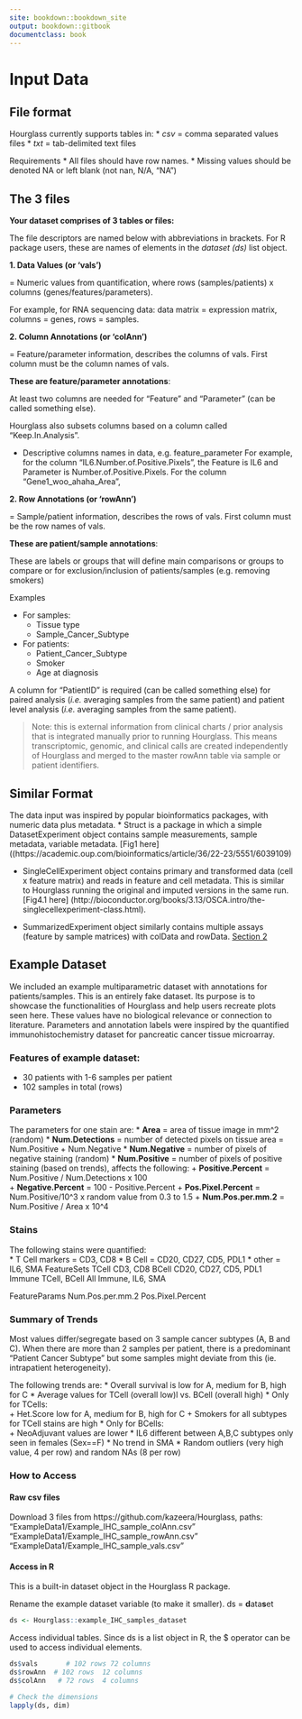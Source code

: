 ```yaml
---
site: bookdown::bookdown_site
output: bookdown::gitbook
documentclass: book
---
```

# Input Data 
## File format
Hourglass currently supports tables in:
* *csv* = comma separated values files
* *txt* = tab-delimited text files

Requirements
* All files should have row names.
* Missing values should be denoted NA or left blank (not nan, N/A, "NA")

## The 3 files

**Your dataset comprises of 3 tables or files:**

The file descriptors are named below with abbreviations in brackets. For R package users, these are names of elements in the _dataset (ds)_ list object.

**1. Data Values (or 'vals')** 

= Numeric values from quantification, where rows (samples/patients) x columns (genes/features/parameters).

For example, for RNA sequencing data: data matrix = expression matrix, columns = genes, rows = samples.


**2. Column Annotations (or 'colAnn')** 

= Feature/parameter information, describes the columns of vals. First column must be the column names of vals.


**These are feature/parameter annotations**:

At least two columns are needed for "Feature" and "Parameter" (can be called something else). 

Hourglass also subsets columns based on a column called "Keep.In.Analysis". 

* Descriptive columns names in data, e.g. feature_parameter
For example, for the column "IL6.Number.of.Positive.Pixels", the Feature is IL6 and Parameter is Number.of.Positive.Pixels. For the column "Gene1_woo_ahaha_Area", 

**2. Row Annotations (or 'rowAnn')**

= Sample/patient information, describes the rows of vals. First column must be the row names of vals. 


**These are patient/sample annotations**:

These are labels or groups that will define main comparisons or groups to compare or for exclusion/inclusion of patients/samples (e.g. removing smokers)
 
Examples

* For samples:
     + Tissue type
     + Sample_Cancer_Subtype

* For patients:
     + Patient_Cancer_Subtype
     + Smoker
     + Age at diagnosis

A column for "PatientID" is required (can be called something else) for paired analysis (_i.e._ averaging samples from the same patient) and patient level analysis (_i.e._ averaging samples from the same patient).

> Note: this is external information from clinical charts / prior analysis that is integrated manually prior to running Hourglass. This means transcriptomic, genomic, and clinical calls are created independently of Hourglass and merged to the master rowAnn table via sample or patient identifiers.  



## Similar Format
The data input was inspired by popular bioinformatics packages, with numeric data plus metadata. 
* Struct is a package in which a simple DatasetExperiment object contains sample measurements, sample metadata, variable metadata. [Fig1 here]((https://academic.oup.com/bioinformatics/article/36/22-23/5551/6039109)

* SingleCellExperiment object contains primary and transformed data (cell x feature matrix) and reads in feature and cell metadata. This is similar to Hourglass running the original and imputed versions in the same run. [Fig4.1 here] (http://bioconductor.org/books/3.13/OSCA.intro/the-singlecellexperiment-class.html).

* SummarizedExperiment object similarly contains multiple assays (feature by sample matrices) with colData and rowData. [Section 2](http://bioconductor.org/packages/release/bioc/vignettes/SummarizedExperiment/inst/doc/SummarizedExperiment.html)

## Example Dataset
We included an example multiparametric dataset with annotations for patients/samples. This is an entirely fake dataset. Its purpose is to showcase the functionalities of Hourglass and help users recreate plots seen here. These values have no biological relevance or connection to literature. Parameters and annotation labels were inspired by the quantified immunohistochemistry dataset for pancreatic cancer tissue microarray.

### Features of example dataset:
* 30 patients with 1-6 samples per patient
* 102 samples in total (rows)

### Parameters 
The parameters for one stain are:
* **Area** = area of tissue image in mm^2 (random)
* **Num.Detections** = number of detected pixels on tissue area = Num.Positive + Num.Negative
* **Num.Negative** = number of pixels of negative staining (random)
* **Num.Positive** = number of pixels of positive staining (based on trends), affects the following: 
+ **Positive.Percent** = Num.Positive / Num.Detections x 100  
+ **Negative.Percent** = 100 - Positive.Percent 
+ **Pos.Pixel.Percent** = Num.Positive/10^3  x random value from 0.3 to 1.5 
+ **Num.Pos.per.mm.2** = Num.Positive / Area x 10^4

### Stains
The following stains were quantified:	
* T Cell markers = CD3, CD8
* B Cell = CD20, CD27, CD5, PDL1
* other = IL6, SMA
FeatureSets
TCell CD3, CD8
BCell CD20, CD27, CD5, PDL1
Immune TCell, BCell
All  Immune, IL6, SMA

FeatureParams
Num.Pos.per.mm.2
Pos.Pixel.Percent


### Summary of Trends
Most values differ/segregate based on 3 sample cancer subtypes (A, B and C). When there are more than 2 samples per patient, there is a predominant "Patient Cancer Subtype" but some samples might deviate from this (ie. intrapatient heterogeneity).

The following trends are:
* Overall survival is low for A, medium for B, high for C
* Average values for TCell (overall low)l vs. BCell (overall high)
* Only for TCells:  
+ Het.Score low for A, medium for B, high for C 
+  Smokers for all subtypes for TCell stains are high
* Only for BCells:  
+ NeoAdjuvant values are lower
* IL6 different between A,B,C subtypes only seen in females (Sex==F)
* No trend in SMA
* Random outliers (very high value, 4 per row) and random NAs (8 per row)


### How to Access
#### Raw csv files
Download 3 files from https://github.com/kazeera/Hourglass, paths:
"ExampleData1/Example_IHC_sample_colAnn.csv" 
"ExampleData1/Example_IHC_sample_rowAnn.csv"
"ExampleData1/Example_IHC_sample_vals.csv"  

#### Access in R
This is a built-in dataset object in the Hourglass R package. 

Rename the example dataset variable (to make it smaller).
ds = **d**ata**s**et
```r
ds <- Hourglass::example_IHC_samples_dataset 
```
Access individual tables. Since ds is a list object in R, the $ operator can be used to access individual elements.
```r
ds$vals       # 102 rows 72 columns
ds$rowAnn  # 102 rows  12 columns
ds$colAnn   # 72 rows  4 columns

# Check the dimensions
lapply(ds, dim)
```

